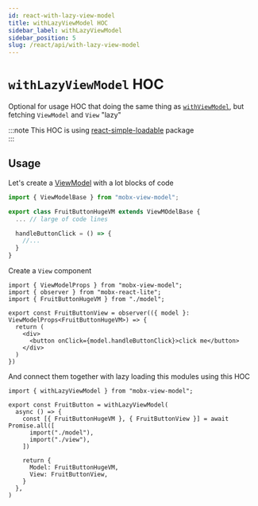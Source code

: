 ```yaml
---
id: react-with-lazy-view-model
title: withLazyViewModel HOC
sidebar_label: withLazyViewModel
sidebar_position: 5
slug: /react/api/with-lazy-view-model
---
```


# `withLazyViewModel` HOC  

Optional for usage HOC that doing the same thing as [`withViewModel`](/react/api/with-view-model), but fetching `ViewModel` and `View` "lazy"  

:::note
This HOC is using [react-simple-loadable](https://www.npmjs.com/package/react-simple-loadable) package  
:::


## Usage  

Let's create a [ViewModel](/api/view-models/overview) with a lot blocks of code  

```ts title="model.ts"
import { ViewModelBase } from "mobx-view-model";

export class FruitButtonHugeVM extends ViewMOdelBase {
  ... // large of code lines

  handleButtonClick = () => {
    //...
  }
}
```

Create a `View` component  

```tsx title="view.tsx"
import { ViewModelProps } from "mobx-view-model";
import { observer } from "mobx-react-lite";
import { FruitButtonHugeVM } from "./model";

export const FruitButtonView = observer(({ model }: ViewModelProps<FruitButtonHugeVM>) => {
  return (
    <div>
      <button onClick={model.handleButtonClick}>click me</button>
    </div>
  )
})
```

And connect them together with lazy loading this modules using this HOC   

```tsx title="index.ts"
import { withLazyViewModel } from "mobx-view-model";

export const FruitButton = withLazyViewModel(
  async () => {
    const [{ FruitButtonHugeVM }, { FruitButtonView }] = await Promise.all([
      import("./model"),
      import("./view"),
    ])
    
    return {
      Model: FruitButtonHugeVM,
      View: FruitButtonView,
    }
  },
)
```